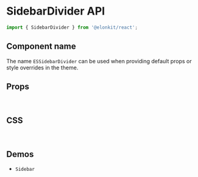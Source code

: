 
<Meta title="Components API/SidebarDivider" />

# SidebarDivider API

```js
import { SidebarDivider } from '@elonkit/react';
```

## Component name

The name `ESSidebarDivider` can be used when providing default props or style overrides in the theme.

## Props

<TableInterface name="SidebarDividerProps" variant="props" />

<br />

## CSS

<TableInterface variant="css" name="SidebarDividerClasses" />

<br />

## Demos

<ul>
  <li>
    <LinkTo kind="components-sidebar" story="demo">
      <code>Sidebar</code>
    </LinkTo>
  </li>
</ul>
